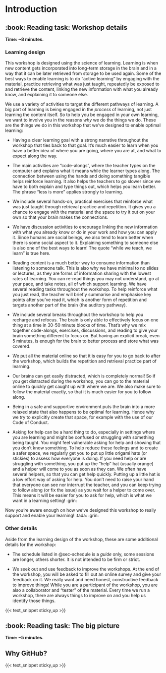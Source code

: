 # Introduction {#sec-introduction}

## :book: Reading task: Workshop details

**Time: \~8 minutes.**

### Learning design {.unnumbered}

<!-- TODO: Move this over into an include for other websites? -->

This workshop is designed using the science of learning. Learning is
when new content gets incorporated into long-term storage in the brain
and in a way that it can be later retrieved from storage to be used
again. Some of the best ways to enable learning is to do "active
learning" by engaging with the material, practice retrieving what was
just taught, repeatedly be exposed to and retrieve the content, linking
the new information with what you already know, and explaining it to
someone else.

We use a variety of activities to target the different pathways of
learning. A big part of learning is being engaged in the *process* of
learning, not just learning the content itself. So to help you be
engaged in your own learning, we want to involve you in the reasons
*why* we do the things we do. These are the things we do in this
workshop that we've designed to enable optimal learning:

-   Having a clear learning goal with a strong narrative throughout the
    workshop that ties back to that goal. It's much easier to learn when
    you have a better idea of where you are going, where you are at, and
    what to expect along the way.

-   The main activities are "code-alongs", where the teacher types on
    the computer and explains what it means while the learner types
    along. The connection between using the hands and doing something
    tangible helps reinforce learning. It also helps the teachers to go
    slower since we have to both explain and type things out, which
    helps you learn better. The phrase "less is more" applies strongly
    to learning.

-   We include several hands-on, practical exercises that reinforce what
    was just taught through retrieval practice and repetition. It gives
    you a chance to engage with the material and the space to try it out
    on your own so that your brain makes the connections.

-   We have discussion activities to encourage linking the new
    information with what you already know or do in your work and how
    you can apply it. Since humans are social beings, we also tend to
    learn better when there is some social aspect to it. Explaining
    something to someone else is also one of the best ways to learn! The
    quote "while we teach, we learn" is true here.

-   Reading content is a much better way to consume information than
    listening to someone talk. This is also why we have minimal to no
    slides or lectures, as they are forms of information sharing with
    the lowest rates of learning. You can re-read things you may not
    understand, go at your pace, and take notes, all of which support
    learning. We have several reading tasks throughout the workshop. To
    help reinforce what you just read, the teacher will briefly
    summarise and emphasise key points after you've read it, which is
    another form of repetition and targets another part of the brain
    (the auditory pathway).

-   We include several breaks throughout the workshop to help you
    recharge and refocus. The brain is only able to effectively focus on
    one thing at a time in 30-50 minute blocks of time. That's why we
    mix together code-alongs, exercises, discussions, and reading to
    give your brain something different to focus on. But having an
    explicit break, even 5 minutes, is enough for the brain to better
    process and store what was covered.

-   We put all the material online so that it is easy for you to go back
    to after the workshop, which builds the repetition and retrieval
    practice part of learning.

-   Our brains can get easily distracted, which is completely normal! So
    if you get distracted during the workshop, you can go to the
    material online to quickly get caught up with where we are. We also
    make sure to follow the material exactly, so that it is much easier
    for you to follow along.

-   Being in a safe and supportive environment puts the brain into a
    more relaxed state that also happens to be optimal for learning.
    Hence why we try to explicitly create that space, for example with
    the use of our Code of Conduct.

-   Asking for help can be a hard thing to do, especially in settings
    where you are learning and might be confused or struggling with
    something being taught. You might feel vulnerable asking for help
    and showing that you don't know something. To help reduce these
    feelings and to create a safer space, we regularly get you to put up
    little origami hats (or stickies) to assess how everyone is doing.
    If you need help or are struggling with something, you put up the
    "help" hat (usually orange) and a helper will come to you as soon as
    they can. We often have several helpers, so that you can get help
    quickly. Putting up a little hat is a low effort way of asking for
    help. You don't need to raise your hand that everyone can see nor
    interrupt the teacher, and you can keep trying to follow along (or
    fix the issue) as you wait for a helper to come over. This means it
    will be easier for you to ask for help, which is what we want in a
    learning setting! :grin:

Now you're aware enough on how we've designed this workshop to really
support and enable your learning! :tada: :grin:

### Other details {.unnumbered}

Aside from the learning design of the workshop, these are some
additional details for the workshop:

-   The schedule listed in @sec-schedule is a *guide* only, some
    sessions are longer, others shorter. It is not intended to be firm
    or strict.

-   We seek out and use feedback to improve the workshops. At the end of
    the workshop, you will be asked to fill out an online survey and
    give your feedback on it. We really want and need honest,
    constructive feedback to improve things! While you are a participant
    of the workshop, you are also a collaborator and "tester" of the
    material. Every time we run a workshop, there are always things to
    improve on and you help us identify those things.

<!-- TODO: I feel I am missing something here but can't remember -->

{{< text_snippet sticky_up >}}

## :book: Reading task: The big picture

**Time: \~5 minutes.**

## Why GitHub?

{{< text_snippet sticky_up >}}
